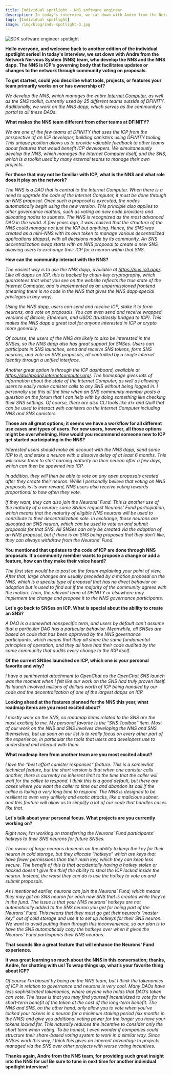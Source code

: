 ```yaml
---
title: Individual spotlight - NNS software engineer
description: In today's interview, we sat down with Andre from the Network Nervous System (NNS) team, who develop the NNS and the NNS dapp.
tags: [Individual spotlight]
image: /img/blog/indv-spotlight-3.jpg
---
```


![SDK software engineer spotlight](../../static/img/blog/indv-spotlight-3.jpg)

**Hello everyone, and welcome back to another edition of the individual spotlight series! In today's interview, we sat down with Andre from the Network Nervous System (NNS) team, who develop the NNS and the NNS dapp. The NNS is ICP's governing body that facilitates updates or changes to the network through community voting on proposals.**

**To get started, could you describe what tools, projects, or features your team primarily works on or has ownership of?**

*We develop the NNS, which manages the entire [Internet Computer](https://learn.internetcomputer.org/hc/en-us/articles/33152818663444-What-is-ICP), as well as the SNS toolkit, currently used by 25 different teams outside of DFINITY. Additionally, we work on the NNS dapp, which serves as the community’s portal to all these DAOs.*

**What makes the NNS team different from other teams at DFINITY?**

*We are one of the few teams at DFINITY that uses the ICP from the perspective of an ICP developer, building canisters using DFINITY tooling. This unique position allows us to provide valuable feedback to other teams about features that would benefit ICP developers. We simultaneously develop the NNS, which manages the Internet Computer itself, and the SNS, which is a toolkit used by many external teams to manage their own projects.*

**For those that may not be familiar with ICP, what is the NNS and what role does it play on the network?**

*The NNS is a DAO that is central to the Internet Computer. When there is a need to upgrade the code of the Internet Computer, it must be done through an NNS proposal. Once such a proposal is executed, the nodes automatically begin using the new version. This principle also applies to other governance matters, such as voting on new node providers and allocating nodes to subnets. The NNS is recognized as the most advanced DAO in the world. A few years ago, it was realized that the structure of the NNS could manage not just the ICP but anything. Hence, the SNS was created as a mini-NNS with its own token to manage various decentralized applications (dapps), with all decisions made by its community. An SNS decentralization swap starts with an NNS proposal to create a new SNS, allowing users to exchange their ICP for a neuron within that SNS.*

**How can the community interact with the NNS?**

*The easiest way is to use the NNS dapp, available at https://nns.ic0.app/. Like all dapps on ICP, this is backed by chain-key cryptography, which guarantees that what you see on the website reflects the true state of the Internet Computer, and is implemented as an unpermissioned frontend (meaning there is no code in the NNS that gives the NNS dapp special privileges in any way).*

*Using the NNS dapp, users can send and receive ICP, stake it to form neurons, and vote on proposals. You can even send and receive wrapped versions of Bitcoin, Ethereum, and USDC (trustlessly bridged to ICP). This makes the NNS dapp a great tool for anyone interested in ICP or crypto more generally.*

*Of course, the users of the NNS are likely to also be interested in the SNSes, so the NNS dapp also has great support for SNSes. Users can participate in SNS launches, send and receive SNS tokens, form SNS neurons, and vote on SNS proposals, all controlled by a single Internet Identity through a unified interface.*

*Another great option is through the ICP dashboard, available at https://dashboard.internetcomputer.org/. The homepage gives lots of information about the state of the Internet Computer, as well as allowing users to easily make canister calls to any SNS without being logged in. I personally use this all the time when an SNS community member posts a question on the forum that I can help with by doing something like checking their SNS settings. Of course, there are also CLI tools like `dfx` and Quill that can be used to interact with canisters on the Internet Computer including NNS and SNS canisters.*


**Those are all great options; it seems we have a workflow for all different use cases and types of users. For new users, however, all those options might be overwhelming. How would you recommend someone new to ICP get started participating in the NNS?**

*Interested users should make an account with the NNS dapp, send some ICP to it, and stake a neuron with a dissolve delay of at least 6 months. This will cause them to start earning maturity on their neuron after a few days, which can then be spawned into ICP.*

*In addition, they will then be able to vote on any open proposals created after they create their neuron. While I personally believe that voting on NNS proposals is its own reward, NNS users also receive voting rewards proportional to how often they vote.*

*If they want, they can also join the Neurons’ Fund. This is another use of the maturity of a neuron; some SNSes request Neurons’ Fund participation, which means that the maturity of eligible NNS neurons will be used to contribute to their decentralization sale. In exchange, those neurons are allocated an SNS neuron, which can be used to vote on and submit proposals for that SNS. All SNSes can only be created via the adoption of an NNS proposal, but if there is an SNS being proposed that they don’t like, they can always withdraw from the Neurons’ Fund.*

**You mentioned that updates to the code of ICP are done through NNS proposals. If a community member wants to propose a change or add a feature, how can they make their voice heard?**

*The first step would be to post on the forum explaining your point of view. After that, large changes are usually preceded by a motion proposal on the NNS, which is a special type of proposal that has no direct behavior on adoption but is used to find out if the majority of the community agrees with the motion. Then, the relevant team at DFINITY or elsewhere may implement the change and propose it to the NNS governance participants.*

**Let's go back to SNSes on ICP. What is special about the ability to create an SNS?**

*A DAO is a somewhat nonspecific term, and users by default can’t assume that a particular DAO has a particular behavior. Meanwhile, all SNSes are based on code that has been approved by the NNS governance participants, which means that they all share the same fundamental principles of operation, and they all have had their code audited by the same community that audits every change to the ICP itself.*

**Of the current SNSes launched on ICP, which one is your personal favorite and why?**

*I have a sentimental attachment to OpenChat as the OpenChat SNS launch was the moment when I felt like our work on the SNS had truly proven itself. Its launch involved millions of dollars worth of ICP being handled by our code and the decentralization of one of the largest dapps on ICP.*

**Looking ahead at the features planned for the NNS this year, what roadmap items are you most excited about?**

*I mostly work on the SNS, so roadmap items related to the SNS are the most exciting to me. My personal favorite is the “SNS Toolbox” item. Most of our work on the NNS and SNS involves developing the NNS and SNS themselves, but up soon on our list is to really focus on every other part of the experience, in particular the tools that users and developers use to understand and interact with them.*

**What roadmap item from another team are you most excited about?**

*I love the “best effort canister responses” feature. This is a somewhat technical feature, but the short version is that when one canister calls another, there is currently no inherent limit to the time that the caller will wait for the callee to respond. I think this is a good default, but there are cases where you want the caller to time out and abandon its call if the callee is taking a very long time to respond. The NNS is designed to be resilient to even very unlikely and exotic attacks, like a malicious subnet, and this feature will allow us to simplify a lot of our code that handles cases like that.*

**Let's talk about your personal focus. What projects are you currently working on?**

*Right now, I’m working on transferring the Neurons’ Fund participants’ hotkeys to their SNS neurons for future SNSes.*

*The owner of large neurons depends on the ability to keep the key for their neuron in cold storage, but they allocate “hotkeys” which are keys that have fewer permissions than their main key, which they can keep less secure. The benefit of this is that accidentally having a hotkey stolen or hacked doesn’t give the thief the ability to steal the ICP locked inside the neuron. Instead, the worst they can do is use the hotkey to vote on and submit proposals.*

*As I mentioned earlier, neurons can join the Neurons’ Fund, which means they may get an SNS neuron for each new SNS that is created while they’re in the fund. The issue is that your NNS neurons’ hotkeys are not automatically added to the SNS neuron you get for being part of the Neurons’ Fund. This means that they must go get their neuron’s “master key” out of cold storage and use it to set up hotkeys for their SNS neuron. We want to avoid putting them through this inconvenience, so our plan is to have the SNS automatically copy the hotkeys over when it gives the Neurons’ Fund participants their NNS neurons.*

**That sounds like a great feature that will enhance the Neurons' Fund experience.**

**It was great learning so much about the NNS in this conversation; thanks, Andre, for chatting with us! To wrap things up, what’s your favorite thing about ICP?**

*Of course I’m biased by being on the NNS team, but I think the tokenomics of ICP in relation to governance and neurons is very cool. Many DAOs have less sophisticated tokenomics, where anyone who holds that DAO’s token can vote. The issue is that you may find yourself incentivized to vote for the short-term benefit of the token at the cost of the long-term benefit. The NNS and SNS, on the other hand, only allow you to vote when you’ve locked your tokens in a neuron for a minimum staking period (six months in the NNS) and give you additional voting power for the longer you have your tokens locked for. This naturally reduces the incentive to consider only the short term when voting. To be honest, I even wonder if companies could structure their share-based voting system to work in a similar way. Since SNSes work this way, I think this gives an inherent advantage to projects managed via the SNS over other projects with worse voting incentives.*

**Thanks again, Andre from the NNS team, for providing such great insight into the NNS for us! Be sure to tune in next time for another individual spotlight interview!**
